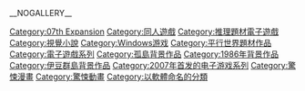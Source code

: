 {{noteTA
|1=zh-cn:海猫鸣泣之时; zh-tw:海貓悲鳴時; zh-hk:海貓鳴泣之時
}}
{{cat more}}

{{DEFAULTSORT:Umineko no Naku Koro ni}}
[[Category:07th_Expansion|Category:07th Expansion]]
[[Category:同人遊戲|Category:同人遊戲]]
[[Category:推理題材電子遊戲|Category:推理題材電子遊戲]]
[[Category:視覺小說|Category:視覺小說]]
[[Category:Windows游戏|Category:Windows游戏]]
[[Category:平行世界題材作品|Category:平行世界題材作品]]
[[Category:電子遊戲系列|Category:電子遊戲系列]]
[[Category:孤島背景作品|Category:孤島背景作品]]
[[Category:1986年背景作品|Category:1986年背景作品]]
[[Category:伊豆群島背景作品|Category:伊豆群島背景作品]]
[[Category:2007年首发的电子游戏系列|Category:2007年首发的电子游戏系列]]
[[Category:驚悚漫畫|Category:驚悚漫畫]]
[[Category:驚悚動畫|Category:驚悚動畫]]
[[Category:以軟體命名的分類|Category:以軟體命名的分類]]

__NOGALLERY__